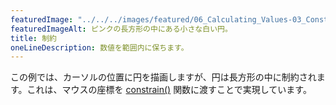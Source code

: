 ---
featuredImage: "../../../images/featured/06_Calculating_Values-03_Constrain-thumbnail.png"
featuredImageAlt: ピンクの長方形の中にある小さな白い円。
title: 制約
oneLineDescription: 数値を範囲内に保ちます。
---

この例では、カーソルの位置に円を描画しますが、円は長方形の中に制約されます。これは、マウスの座標を
<a href="/reference/p5/constrain" target="_blank">constrain()</a>
関数に渡すことで実現しています。